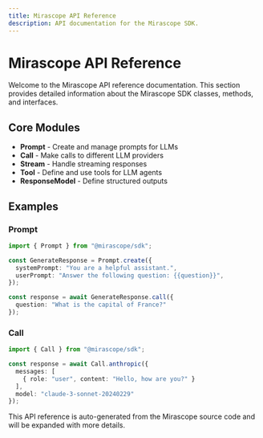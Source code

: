 ```yaml
---
title: Mirascope API Reference
description: API documentation for the Mirascope SDK.
---
```


# Mirascope API Reference

Welcome to the Mirascope API reference documentation. This section provides detailed information about the Mirascope SDK classes, methods, and interfaces.

## Core Modules

- **Prompt** - Create and manage prompts for LLMs
- **Call** - Make calls to different LLM providers
- **Stream** - Handle streaming responses
- **Tool** - Define and use tools for LLM agents
- **ResponseModel** - Define structured outputs

## Examples

### Prompt

```typescript
import { Prompt } from "@mirascope/sdk";

const GenerateResponse = Prompt.create({
  systemPrompt: "You are a helpful assistant.",
  userPrompt: "Answer the following question: {{question}}",
});

const response = await GenerateResponse.call({
  question: "What is the capital of France?"
});
```

### Call

```typescript
import { Call } from "@mirascope/sdk";

const response = await Call.anthropic({
  messages: [
    { role: "user", content: "Hello, how are you?" }
  ],
  model: "claude-3-sonnet-20240229"
});
```

This API reference is auto-generated from the Mirascope source code and will be expanded with more details.